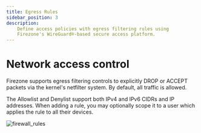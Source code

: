 ```yaml
---
title: Egress Rules
sidebar_position: 3
description:
    Define access policies with egress filtering rules using
    Firezone's WireGuard®-based secure access platform.
---
```


# Network access control

Firezone supports egress filtering controls to explicitly DROP or ACCEPT packets
via the kernel's netfilter system. By default, all traffic is allowed.

The Allowlist and Denylist support both IPv4 and IPv6 CIDRs and IP addresses.
When adding a rule, you may optionally scope it to a user which applies the
rule to all their devices.

![firewall_rules](https://user-images.githubusercontent.com/69542737/177398544-89df7f6b-9296-4c11-ba6a-e95c72f853b7.png)
